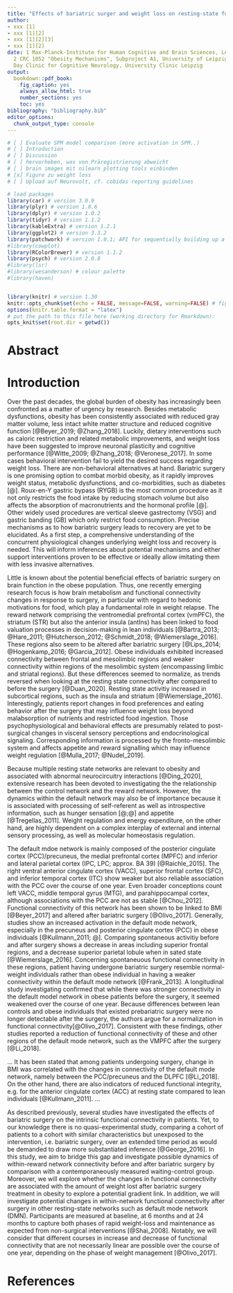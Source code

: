 ```yaml
---
title: "Effects of bariatric surger and weight loss on resting-state functional connectivity"
author:
- xxx [1]
- xxx [1][2]
- xxx [1][2][3]
- xxx [1][2]
date: 1 Max-Planck-Institute for Human Cognitive and Brain Sciences, Leipzig \newline
  2 CRC 1052 "Obesity Mechanisms", Subproject A1, University of Leipzig \newline 3
  Day Clinic for Cognitive Neurology, University Clinic Leipzig
output:
  bookdown::pdf_book: 
    fig_caption: yes
    always_allow_html: true
    number_sections: yes
    toc: yes
bibliography: "bibliography.bib"
editor_options: 
  chunk_output_type: console
---
```

```r

# [ ] Evaluate SPM model comparison (more activation in SPM..)
# [ ] Introduction
# [ ] Discussion
# [ ] hervorheben, was von Präregistrierung abweicht
# [ ] brain images mit nilearn plotting tools einbinden
# [x] Figure zu weight loss
# [ ] Upload auf Neurovolt, cf. cobidas reporting guidelines

```

```r

# load packages
library(car) # version 3.0.9
library(plyr) # version 1.8.6
library(dplyr) # version 1.0.2
library(tidyr) # version 1.1.2
library(kableExtra) # version 1.2.1
library(ggplot2) # version 3.3.2
library(patchwork) # version 1.0.1; API for sequentially building up a plot (similar to gridExtra and cowplot)
#library(cowplot)
library(RColorBrewer) # version 1.1.2
library(psych) # version 2.0.8
#library(lsr) 
#library(wesanderson) # colour palette
#library(haven)


library(knitr) # version 1.30
knitr::opts_chunk$set(echo = FALSE, message=FALSE, warning=FALSE) # fig.height=2, fig.width=4)
options(knitr.table.format = "latex") 
# put the path to this file here (working directory for Rmarkdown):
opts_knit$set(root.dir = getwd())

```
# Abstract

\newpage
# Introduction

<!-- obesity and interventions -->
Over the past decades, the global burden of obesity has increasingly been confronted as a matter of urgency by research.
Besides metabolic dysfunctions, obesity has been consistently associated with reduced gray matter volume, less intact white matter structure and reduced cognitive function [@Beyer_2019; @Zhang_2018]. 
Luckily, dietary interventions such as caloric restriction and related metabolic improvements, and weight loss have been suggested to improve neuronal plasticity and cognitive performance [@Witte_2009; @Zhang_2018; @Veronese_2017].
In some cases behavioral intervention fail to yield the desired success regarding weight loss. There are non-behavioral alternatives at hand.
<!-- bars most invasive (brain metabolism), last resort -->
Bariatric surgery is one promising option to combat morbid obesity, as it rapidly improves weight status, metabolic dysfunctions, and co-morbidities, such as diabetes [@]. Roux-en-Y gastric bypass (RYGB) is the most common procedure as it not only restricts the food intake by reducing stomach volume but also affects the absorption of macronutrients and the hormonal profile [@]. <!-- ref for "common", ref for procedure -->
Other widely used procedures are vertical sleeve gastrectomy (VSG) and gastric banding (GB) which only restrict food consumption. <!-- mehr zu Veränderung in Gasto-intestinaler Physiologie -->
<!-- Neural mechanisms/concurrent plasticity? -->
Precise mechanisms as to how bariatric surgery leads to recovery are yet to be elucidated. As a first step, a comprehensive understanding of the concurrent physiological changes underlying weight loss and recovery is needed. This will inform inferences about potential mechanisms and either support interventions proven to be effective or ideally allow imitating them with less invasive alternatives.

<!-- severe nutritional stress [@Crujeiras_2017] -->

<!-- Reward network -->
Little is known about the potential beneficial effects of bariatric surgery on brain function in the obese population. Thus, one recently emerging research focus is how brain metabolism and functional connectivity changes in response to surgery, in particular with regard to hedonic motivations for food, which play a fundamental role in weight relapse.
The reward network comprising the ventromedial prefrontal cortex (vmPFC), the striatum (STR) but also the anterior insula (antIns) has been linked to food valuation processes in decision-making in lean individuals [@Bartra_2013; @Hare_2011; @Hutcherson_2012; @Schmidt_2018; @Wiemerslage_2016]. These regions also seem to be altered after bariatric surgery [@Lips_2014; @Hogenkamp_2016; @Garcia_2012]. <!-- Zitationen checken -->
<!-- Normalization of connectivity --> Obese individuals exhibited increased connectivity between frontal and mesolimbic regions and weaker connectivity within regions of the mesolimbic system (encompassing limbic and striatal regions). But these differences seemed to normalize, as trends reversed when looking at the resting state connectivity after compared to before the surgery [@Duan_2020]. Resting state activitiy increased in subcortical regions, such as the insula and striatum<!-- specifically putamen --> [@Wiemerslage_2016]. 
<!-- mechanism reward and appetite, overeating --> Interestingly, patients report changes in food preferences and eating behavior after the surgery that may influence weight loss beyond malabsorption of nutrients and restricted food ingestion. Those psychophysiological and behavioral effects are presumably related to post-surgical changes in visceral sensory perceptions and endocrinological signaling. Corresponding information is processed by the fronto-mesolimbic system and affects appetite and reward signalling which may influence weight regulation [@Mulla_2017; @Nudel_2019].
<!-- results in lean -->

<!-- results in obese longitudinal -->
<!-- Similarly, several studies have found differences in resting-state activity in reward regions depending on weight status.  -->

<!-- On the other hand, BMI prior to the surgery was associated with changes in connectivity [@Duan_2020]. -->

<!-- s concerning such processes following a surgical intervention are inconclusive. -->

<!-- important differences in the response to visual food-related cues between thin and reduced-obese individuals that place the latter group at an increased risk of  -->

<!-- Though there exists strong evidence for important differences in the .. between lean or normal-weight individuals and obese individuals, few studies have investigated the ... and even fewer compared reduced-obese individuals reduced-obese individuals -->
<!-- [@Garcia_Garcia_2012] -->


<!-- Default mode network --> 
Because multiple resting state networks are relevant to obesity and associated with abnormal neurocircuitry interactions [@Ding_2020], extensive research has been devoted to investigating the the relationship between the control network and the reward network. However, the dynamics within the default network may also be of importance because it is associated with processing of self-referent as well as introspective information, such as hunger sensation [@;@] and appetite [@Tregellas_2011]. <!-- parietal activation correlated with appetite measures after an overnight fast [@Tregellas_2011]. --> 
Weight regulation and energy expenditure, on the other hand, are highly dependent on a complex interplay of external and internal sensory processing, as well as molecular homeostasis regulation. 
<!-- Obesity = decompensation of the psychophysiological system that ensures homeostasis. -->

The default mdoe network is mainly composed of the posterior cingulate cortex (PCC)/precuneus, the medial prefrontal cortex (MPFC) and inferior and lateral parietal cortex (IPC, LPC; approx. BA 39) [@Raichle_2015]. The right ventral anterior cingulate cortex (VACC), superior frontal cortex (SFC), and inferior temporal cortex (ITC) show weaker but also reliable association with the PCC over the course of one year. Even broader conceptions count left VACC, middle temporal gyrus (MTG), and parahippocampal cortex, although associations with the PCC are not as stable [@Chou_2012].
<!-- study results --> 
Functional connectivity of this network has been shown to be linked to BMI [@Beyer_2017] and altered after bariatric surgery [@Olivo_2017].
Generally, studies show an increased activation in the default mode network, especially in the precuneus and posterior cingulate cortex (PCC) in obese individuals [@Kullmann_2011; @].
Comparing spontaneous activitiy before and after surgery shows a decrease in areas including superior frontal regions<!-- gehört zu SFC -->, and a decrease superior parietal lobule when in sated state [@Wiemerslage_2016].
Concerning spontaneuous functional connectivity in these regions, patient having undergone bariatric surgery resemble normal-weight individuals rather than obese individual in having a weaker connectivity within the default mode network [@Frank_2013].
A longitudinal study investigating confirmed that while there was stronger connectivity in the default model network <!-- (PCC with anterior STG and anterior temporal fusiform gyrus and the Precuneus with the anterior STG) --> in obese patients before the surgery, it seemed weakened over the course of one year. Because differences between lean controls and obese individuals that existed prebariatric surgery were no longer detectable after the surgery, the authors argue for a normalization in functional connectivity<!-- and PCC/PC connectivity with anterior STG are most affected by the surgery -->[@Olivo_2017].
Consistent with these findings, other studies reported a reduction of functional connectivity of these and other regions of the default mode network, such as the VMPFC <!-- with the dorsolateral prefrontal cortex (DLPFC) --> after the surgery [@Li_2018].

<!-- The exact mechanisms of how bariatric surgery affects functional plasticity needs to be investigated and especially the role of weight and weight change. -->
... 
It has been stated that among patients undergoing surgery, change in BMI was<!-- negatively --> correlated with the changes in connectivity of the default mode network, namely between the PCC/precuneus and the DLPFC [@Li_2018].
On the other hand, there are also indicators of reduced functional integrity, e.g. for the anterior cingulate cortex (ACC) at resting state compared to lean individuals [@Kullmann_2011]. ...

<!-- On the other hand, connectivity also served as a predictor of weight loss after surgery. -->

<!--  -->


<!-- novelty statement --> As described previously, several studies have investigated the effects of bariatric surgery on the intrinsic functional connectivity in patients. Yet, to our knowledge there is no quasi-experimental study, comparing a cohort of patients to a cohort with similar characteristics but unexposed to the intervention, i.e. bariatric surgery, over an extended time period as would be demanded to draw more substantiated inference [@George_2016].
<!-- hypotheses --> In this study, we aim to bridge this gap and investigate possible dynamics of within-reward network connectivity before and after bariatric surgery by comparison with a contemporaneously measured waiting-control group. Moreover, we will explore whether the changes in functional connectivity are associated with the amount of weight lost after bariatric surgery treatment in obesity to explore a potential gradient link. In addition, we will investigate potential changes in within-network functional connectivity after surgery in other resting-state networks such as default mode network (DMN).
Participants are measured at baseline, at 6 months and at 24 months to capture both phases of rapid weight-loss and maintenance as expected from non-surgical interventions [@Shai_2008]. Notably, we will consider that different courses in increase and decrease of functional connectivity that are not necessarily linear are possible over the course of one year, depending on the phase of weight management [@Olivo_2017].

<!-- group effect because direct effect of intervention surgery -> rsfmri (cares lessfreq, less preoccupation with hunger, less/more reward sensitivity) vs. sugery -> BMI -> rsfmri (neural signalling, fatty tissue) -->

\newpage
# References